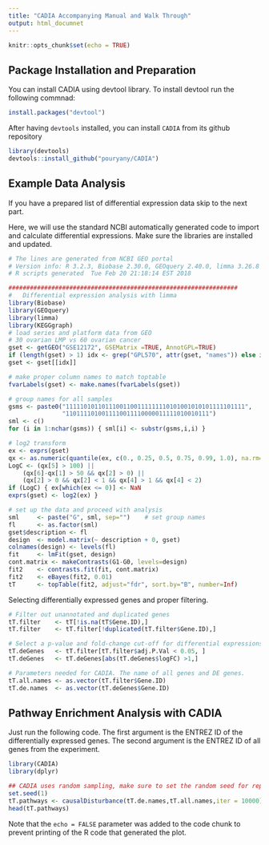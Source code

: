 ```yaml
---
title: "CADIA Accompanying Manual and Walk Through"
output: html_documnet
---
```


```r
knitr::opts_chunk$set(echo = TRUE)
```

## Package Installation and Preparation

You can install CADIA using devtool library. To install devtool run the following commnad:
```r
install.packages("devtool")

```

After having `devtools` installed, you can install `CADIA` from its github repository

```r
library(devtools)
devtools::install_github("pouryany/CADIA")
```


## Example Data Analysis

If you have a prepared list of differential expression data skip to the next part. 

Here, we will use the standard NCBI automatically generated code to import and calculate differential expressions. Make sure the libraries are installed and updated.

```r

# The lines are generated from NCBI GEO portal
# Version info: R 3.2.3, Biobase 2.30.0, GEOquery 2.40.0, limma 3.26.8
# R scripts generated  Tue Feb 20 21:18:14 EST 2018

################################################################
#   Differential expression analysis with limma
library(Biobase)
library(GEOquery)
library(limma)
library(KEGGgraph)
# load series and platform data from GEO
# 30 ovarian LMP vs 60 ovarian cancer
gset <- getGEO("GSE12172", GSEMatrix =TRUE, AnnotGPL=TRUE)
if (length(gset) > 1) idx <- grep("GPL570", attr(gset, "names")) else idx <- 1
gset <- gset[[idx]]

# make proper column names to match toptable
fvarLabels(gset) <- make.names(fvarLabels(gset))

# group names for all samples
gsms <- paste0("11111010110111001100111111110101001010101111101111",
               "1101111010011110011110000011111010010111")
sml <- c()
for (i in 1:nchar(gsms)) { sml[i] <- substr(gsms,i,i) }

# log2 transform
ex <- exprs(gset)
qx <- as.numeric(quantile(ex, c(0., 0.25, 0.5, 0.75, 0.99, 1.0), na.rm=T))
LogC <- (qx[5] > 100) ||
    (qx[6]-qx[1] > 50 && qx[2] > 0) ||
    (qx[2] > 0 && qx[2] < 1 && qx[4] > 1 && qx[4] < 2)
if (LogC) { ex[which(ex <= 0)] <- NaN
exprs(gset) <- log2(ex) }

# set up the data and proceed with analysis
sml     <- paste("G", sml, sep="")    # set group names
fl      <- as.factor(sml)
gset$description <- fl
design  <- model.matrix(~ description + 0, gset)
colnames(design) <- levels(fl)
fit     <- lmFit(gset, design)
cont.matrix <- makeContrasts(G1-G0, levels=design)
fit2    <- contrasts.fit(fit, cont.matrix)
fit2    <- eBayes(fit2, 0.01)
tT      <- topTable(fit2, adjust="fdr", sort.by="B", number=Inf)

```



Selecting differentially expressed genes and proper filtering.

```r
# Filter out unannotated and duplicated genes
tT.filter    <- tT[!is.na(tT$Gene.ID),]
tT.filter    <- tT.filter[!duplicated(tT.filter$Gene.ID),]

# Select a p-value and fold-change cut-off for differential expressions
tT.deGenes   <- tT.filter[tT.filter$adj.P.Val < 0.05, ]
tT.deGenes   <- tT.deGenes[abs(tT.deGenes$logFC) >1,]

# Parameters needed for CADIA. The name of all genes and DE genes.
tT.all.names <- as.vector(tT.filter$Gene.ID)
tT.de.names  <- as.vector(tT.deGenes$Gene.ID)
```




## Pathway Enrichment Analysis with CADIA

Just run the following code. The first argument is the ENTREZ ID of the differentially expressed genes. The second argument is the ENTREZ ID of all genes from the experiment. 

```r
library(CADIA)
library(dplyr)

## CADIA uses random sampling, make sure to set the random seed for reproducing
set.seed(1)
tT.pathways <- causalDisturbance(tT.de.names,tT.all.names,iter = 10000)
head(tT.pathways)
```

Note that the `echo = FALSE` parameter was added to the code chunk to prevent printing of the R code that generated the plot.
